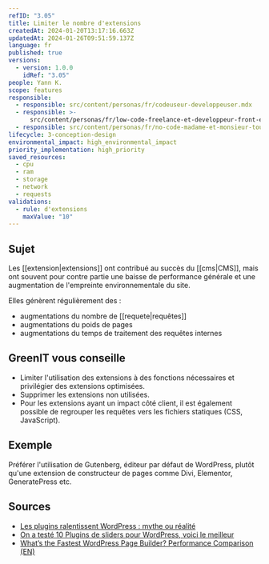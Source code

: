 ```yaml
---
refID: "3.05"
title: Limiter le nombre d'extensions
createdAt: 2024-01-20T13:17:16.663Z
updatedAt: 2024-01-26T09:51:59.137Z
language: fr
published: true
versions:
  - version: 1.0.0
    idRef: "3.05"
people: Yann K.
scope: features
responsible:
  - responsible: src/content/personas/fr/codeuseur-developpeuser.mdx
  - responsible: >-
      src/content/personas/fr/low-code-freelance-et-developpeur-front-end-d-agences.mdx
  - responsible: src/content/personas/fr/no-code-madame-et-monsieur-tout-le-monde.mdx
lifecycle: 3-conception-design
environmental_impact: high_environmental_impact
priority_implementation: high_priority
saved_resources:
  - cpu
  - ram
  - storage
  - network
  - requests
validations:
  - rule: d'extensions
    maxValue: "10"
---
```


## Sujet

Les \[\[extension|extensions]] ont contribué au succès du \[\[cms|CMS]], mais ont souvent pour contre partie une baisse de performance générale et une augmentation de l'empreinte environnementale du site.

Elles génèrent régulièrement des :

- augmentations du nombre de \[\[requete|requêtes]]
- augmentations du poids de pages
- augmentations du temps de traitement des requêtes internes

## GreenIT vous conseille

- Limiter l'utilisation des extensions à des fonctions nécessaires et privilégier des extensions optimisées.
- Supprimer les extensions non utilisées.
- Pour les extensions ayant un impact côté client, il est également possible de regrouper les requêtes vers les fichiers statiques (CSS, JavaScript).

## Exemple

Préférer l'utilisation de Gutenberg, éditeur par défaut de WordPress, plutôt qu'une extension de constructeur de pages comme Divi, Elementor, GeneratePress etc.

## Sources

- [Les plugins ralentissent WordPress : mythe ou réalité](https://www.ex2.com/tutoriels/les-plugins-ralentissent-wordpress-mythe-ou-realite/)
- [On a testé 10 Plugins de sliders pour WordPress, voici le meilleur](https://wpmarmite.com/slider-wordpress/)
- [What’s the Fastest WordPress Page Builder? Performance Comparison (EN)](https://gobarrelroll.com/wordpress-page-builder-performance-comparison/)
